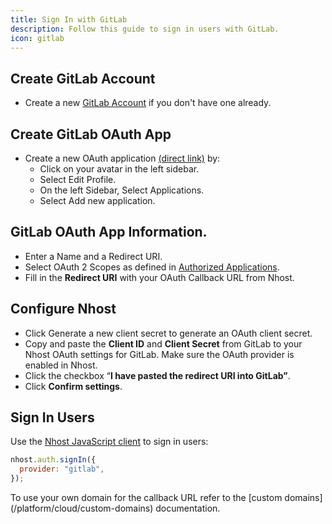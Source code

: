 ```yaml
---
title: Sign In with GitLab
description: Follow this guide to sign in users with GitLab.
icon: gitlab
---
```


## Create GitLab Account

- Create a new [GitLab Account](https://gitlab.com/users/sign_up) if you don't have one already.

## Create GitLab OAuth App

- Create a new OAuth application [(direct link)](https://gitlab.com/settings/applications/new) by:
   - Click on your avatar in the left sidebar.
   - Select Edit Profile.
   - On the left Sidebar, Select Applications.
   - Select Add new application.
   
## GitLab OAuth App Information.

- Enter a Name and a Redirect URI.
- Select OAuth 2 Scopes as defined in [Authorized Applications](https://docs.gitlab.com/integration/oauth_provider/#view-all-authorized-applications).
- Fill in the **Redirect URI** with your OAuth Callback URL from Nhost.

## Configure Nhost

- Click Generate a new client secret to generate an OAuth client secret.
- Copy and paste the **Client ID** and **Client Secret** from GitLab to your Nhost OAuth settings for GitLab. Make sure the OAuth provider is enabled in Nhost.
- Click the checkbox “**I have pasted the redirect URI into GitLab”**.
- Click **Confirm settings**.

## Sign In Users

Use the [Nhost JavaScript client](/reference/javascript) to sign in users:

```js
nhost.auth.signIn({
  provider: "gitlab",
});
```

<Note>
To use your own domain for the callback URL refer to the [custom domains](/platform/cloud/custom-domains) documentation.
</Note>
